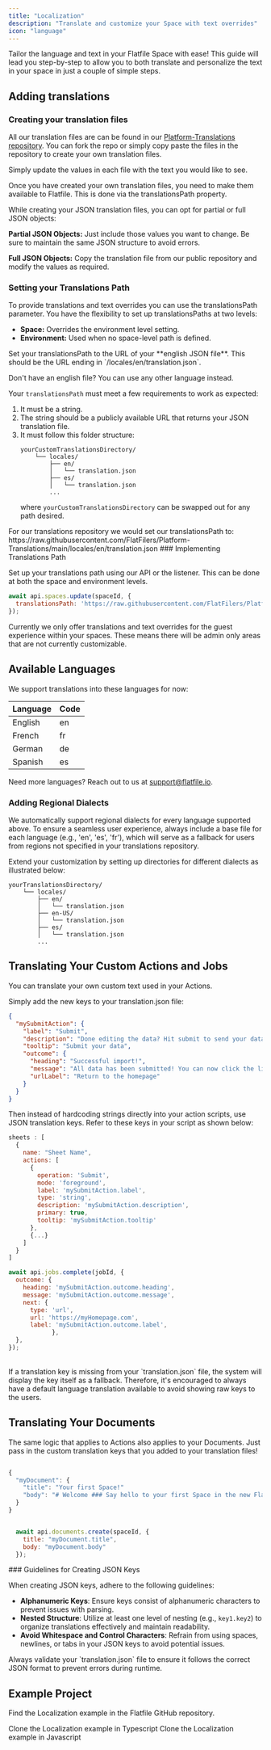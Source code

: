```yaml
---
title: "Localization"
description: "Translate and customize your Space with text overrides"
icon: "language"
---
```


Tailor the language and text in your Flatfile Space with ease! This guide will lead you step-by-step to allow you to both translate and personalize the text in your space in just a couple of simple steps.
## Adding translations
### Creating your translation files

All our translation files are can be found in our [Platform-Translations repository](https://github.com/FlatFilers/Platform-Translations).
You can fork the repo or simply copy paste the files in the repository to create your own translation files. 

Simply update the values in each file with the text you would like to see.

Once you have created your own translation files, you need to make them available to Flatfile. This is done via the translationsPath property.

<Tip>
While creating your JSON translation files, you can opt for partial or full JSON objects:

 **Partial JSON Objects:** Just include those values you want to change. Be sure to maintain the same JSON structure to avoid errors.

**Full JSON Objects:** Copy the translation file from our public repository and modify the values as required.
</Tip>

### Setting your Translations Path
To provide translations and text overrides you can use the translationsPath parameter. You have the flexibility to set up translationsPaths at two levels:
- **Space:** Overrides the environment level setting.
- **Environment:** Used when no space-level path is defined.

<Info>
Set your translationsPath to the URL of your **english JSON file**. This should be the URL ending in `/locales/en/translation.json`. 

Don't have an english file? You can use any other language instead.
</Info>

Your `translationsPath` must meet a few requirements to work as expected:
1. It must be a string. 
2. The string should be a publicly available URL that returns your JSON translation file.
3. It must follow this folder structure:
    ```
    yourCustomTranslationsDirectory/
        └── locales/
            ├── en/
            │   └── translation.json
            ├── es/
            │   └── translation.json
            ...
    ```
    where `yourCustomTranslationsDirectory` can be swapped out for any path desired.
  

<Tip>
For our translations repository we would set our translationsPath to: https://raw.githubusercontent.com/FlatFilers/Platform-Translations/main/locales/en/translation.json
</Tip>
### Implementing Translations Path

Set up your translations path using our API or the listener. This can be done at both the space and environment levels.

```jsx
await api.spaces.update(spaceId, {
  translationsPath: 'https://raw.githubusercontent.com/FlatFilers/Platform-Translations/main/locales/en/translation.json'
});
```

<Info>
Currently we only offer translations and text overrides for the guest experience within your spaces. These means there will be admin only areas that are not currently customizable. 
</Info>

## Available Languages

We support translations into these languages for now:

| Language |  Code  |
| -------- | ------ |
| English  | en     |
| French   | fr     |
| German   | de     |
| Spanish  | es     |

<Tip>Need more languages? Reach out to us at [support@flatfile.io](mailto:support@flatfile.io).</Tip>

### Adding Regional Dialects

We automatically support regional dialects for every language supported above. 
To ensure a seamless user experience, always include a base file for each language (e.g., 'en', 'es', 'fr'), which will serve as a fallback for users from regions not specified in your translations repository.

Extend your customization by setting up directories for different dialects as illustrated below:


```
yourTranslationsDirectory/
    └── locales/
        ├── en/
        │   └── translation.json
        ├── en-US/
        │   └── translation.json
        ├── es/
        │   └── translation.json
        ...
```


## Translating Your Custom Actions and Jobs

You can translate your own custom text used in your Actions.
 
Simply add the new keys to your translation.json file:
```json .../locales/en/translation.json
{
  "mySubmitAction": {
    "label": "Submit",
    "description": "Done editing the data? Hit submit to send your data",
    "tooltip": "Submit your data",
    "outcome": {
      "heading": "Successful import!",
      "message": "All data has been submitted! You can now click the link below.",
      "urlLabel": "Return to the homepage" 
    }
  }
}
```
Then instead of hardcoding strings directly into your action scripts, use JSON translation keys. Refer to these keys in your script as shown below:
<CodeGroup>
```jsx sheet.js
sheets : [
  {
    name: "Sheet Name",
    actions: [
      {
        operation: 'Submit',
        mode: 'foreground',
        label: 'mySubmitAction.label',
        type: 'string',
        description: 'mySubmitAction.description',
        primary: true,
        tooltip: 'mySubmitAction.tooltip'
      },
      {...}
    ]
  }
]

```

```jsx listener.js
await api.jobs.complete(jobId, {
  outcome: {
    heading: 'mySubmitAction.outcome.heading',
    message: 'mySubmitAction.outcome.message',
    next: {
      type: 'url',
      url: 'https://myHomepage.com',
      label: 'mySubmitAction.outcome.label',
            },
  },
});
```
</CodeGroup>

<br/>
<Warning>If a translation key is missing from your `translation.json` file, the system will display the key itself as a fallback. Therefore, it's encouraged to always have a default language translation available to avoid showing raw keys to the users.</Warning>

## Translating Your Documents
The same logic that applies to Actions also applies to your Documents. Just pass in the custom translation keys that you added to your translation files!
<CodeGroup>
```jsx .../locales/en/translation.json

{
  "myDocument": {
    "title": "Your first Space!"
    "body": "# Welcome ### Say hello to your first Space in the new Flatfile!"
  }
}
```
```jsx listener.js

  await api.documents.create(spaceId, {
    title: "myDocument.title",
    body: "myDocument.body"
  });
```
</CodeGroup>
### Guidelines for Creating JSON Keys

When creating JSON keys, adhere to the following guidelines:

- **Alphanumeric Keys**: Ensure keys consist of alphanumeric characters to prevent issues with parsing.
- **Nested Structure**: Utilize at least one level of nesting (e.g., `key1.key2`) to organize translations effectively and maintain readability.
- **Avoid Whitespace and Control Characters**: Refrain from using spaces, newlines, or tabs in your JSON keys to avoid potential issues.

<Info>
Always validate your `translation.json` file to ensure it follows the correct JSON format to prevent errors during runtime.
</Info>


## Example Project

Find the Localization example in the Flatfile GitHub repository.

<CardGroup cols={2}>
  <Card
    title="typescript"
    icon="code-merge"
    href="https://github.com/FlatFilers/flatfile-docs-kitchen-sink/blob/main/typescript/theming/index.ts"
  >
    Clone the Localization example in Typescript
  </Card>
  <Card
    title="javascript"
    icon="js"
    href="https://github.com/FlatFilers/flatfile-docs-kitchen-sink/blob/main/javascript/theming/index.js"
  >
    Clone the Localization example in Javascript
  </Card>
</CardGroup>


